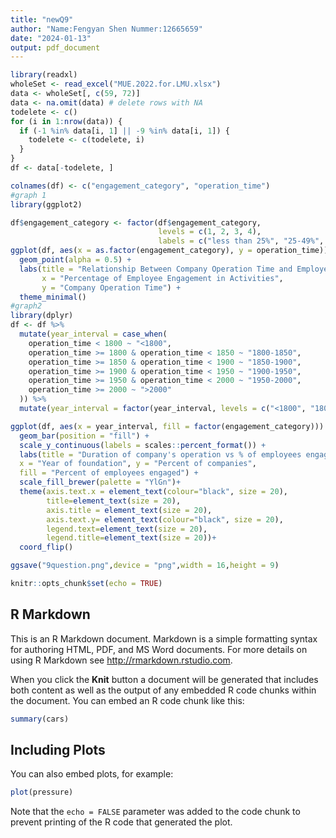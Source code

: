 ```yaml
---
title: "newQ9"
author: "Name:Fengyan Shen Nummer:12665659"
date: "2024-01-13"
output: pdf_document
---
```


```r
library(readxl)
wholeSet <- read_excel("MUE.2022.for.LMU.xlsx")
data <- wholeSet[, c(59, 72)]
data <- na.omit(data) # delete rows with NA
todelete <- c()
for (i in 1:nrow(data)) {
  if (-1 %in% data[i, 1] || -9 %in% data[i, 1]) {
    todelete <- c(todelete, i)
  }
}
df <- data[-todelete, ]

colnames(df) <- c("engagement_category", "operation_time")
#graph 1
library(ggplot2)

df$engagement_category <- factor(df$engagement_category, 
                                 levels = c(1, 2, 3, 4),
                                 labels = c("less than 25%", "25-49%", "50-74%", "75% and more"))
ggplot(df, aes(x = as.factor(engagement_category), y = operation_time)) +
  geom_point(alpha = 0.5) +
  labs(title = "Relationship Between Company Operation Time and Employee Engagement in Activities",
       x = "Percentage of Employee Engagement in Activities",
       y = "Company Operation Time") +
  theme_minimal()
#graph2
library(dplyr)
df <- df %>%
  mutate(year_interval = case_when(
    operation_time < 1800 ~ "<1800",
    operation_time >= 1800 & operation_time < 1850 ~ "1800-1850",
    operation_time >= 1850 & operation_time < 1900 ~ "1850-1900",
    operation_time >= 1900 & operation_time < 1950 ~ "1900-1950",
    operation_time >= 1950 & operation_time < 2000 ~ "1950-2000",
    operation_time >= 2000 ~ ">2000"
  )) %>%
  mutate(year_interval = factor(year_interval, levels = c("<1800", "1800-1850", "1850-1900", "1900-1950", "1950-2000", ">2000")))

ggplot(df, aes(x = year_interval, fill = factor(engagement_category))) +
  geom_bar(position = "fill") +
  scale_y_continuous(labels = scales::percent_format()) +
  labs(title = "Duration of company's operation vs % of employees engaged",
  x = "Year of foundation", y = "Percent of companies",
  fill = "Percent of employees engaged") +
  scale_fill_brewer(palette = "YlGn")+
  theme(axis.text.x = element_text(colour="black", size = 20), 
        title=element_text(size = 20),
        axis.title = element_text(size = 20),
        axis.text.y= element_text(colour="black", size = 20),    
        legend.text=element_text(size = 20),
        legend.title=element_text(size = 20))+
  coord_flip()

ggsave("9question.png",device = "png",width = 16,height = 9)
```


```r
knitr::opts_chunk$set(echo = TRUE)
```

## R Markdown

This is an R Markdown document. Markdown is a simple formatting syntax for authoring HTML, PDF, and MS Word documents. For more details on using R Markdown see <http://rmarkdown.rstudio.com>.

When you click the **Knit** button a document will be generated that includes both content as well as the output of any embedded R code chunks within the document. You can embed an R code chunk like this:

```r
summary(cars)
```

## Including Plots

You can also embed plots, for example:

```r
plot(pressure)
```

Note that the `echo = FALSE` parameter was added to the code chunk to prevent printing of the R code that generated the plot.
